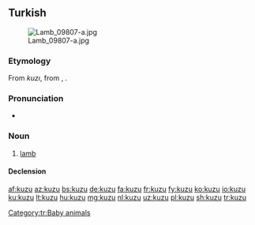 ==Turkish==
[[File:Lamb_09807-a.jpg|thumb]]

===Etymology===
From {{etyl|otk|tr}} ''kuzı'', from {{etyl|trk-pro|tr}} {{m|trk-pro|*kuŕi}}, {{m|trk-pro|*Koŕɨ||lamb}}.

===Pronunciation===
* {{IPA|[kuzu]|lang=tr}}

===Noun===
{{tr-noun|yu|lar}}

# [[lamb]]

====Declension====
{{tr-noun-v|u|poss=+|pred=+}}

[[Category:tr:Baby animals]]

[[af:kuzu]]
[[az:kuzu]]
[[bs:kuzu]]
[[de:kuzu]]
[[fa:kuzu]]
[[fr:kuzu]]
[[fy:kuzu]]
[[ko:kuzu]]
[[io:kuzu]]
[[ku:kuzu]]
[[lt:kuzu]]
[[hu:kuzu]]
[[mg:kuzu]]
[[nl:kuzu]]
[[uz:kuzu]]
[[pl:kuzu]]
[[sh:kuzu]]
[[tr:kuzu]]